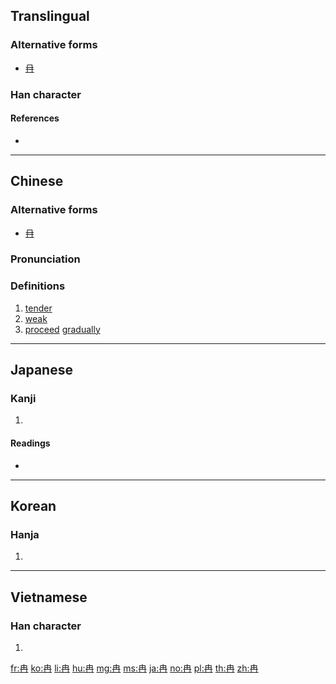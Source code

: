 ==Translingual==

===Alternative forms===
* [[冄]]

===Han character===
{{Han char|rn=13|rad=冂|as=03|sn=5|four=50557|canj=GB|ids=⿻冂土}}

====References====
* {{Han ref|kx=0128.360|dkj=01514|dj=0289.190|hdz=10099.030|uh=5189|ud=20873|bh=A554|bd=42324}}

----

==Chinese==
{{zh-forms}}

===Alternative forms===
* [[冄]]

===Pronunciation===
{{zh-pron
|m=rǎn
|c=jim5
|mc=y
|oc=y
|ma=
|cat=a,v
}}

===Definitions===
# [[tender]]
# [[weak]]
# [[proceed]] [[gradually]]

----

==Japanese==

===Kanji===
{{ja-kanji|grade=|rs=冂03}}

# {{defn|lang=ja|sort=冂03}}

====Readings====
* {{ja-readings|goon=[[ねん]] (nen)|kanon=[[ぜん]] (zen)|kun=[[よわい]] (yowai)}}

----

==Korean==

===Hanja===
{{ko-hanja|hangeul=[[염]]|rv=yeom|mr=yŏm}}

# {{defn|lang=ko|sort=冂03}}

----

==Vietnamese==

===Han character===
{{vi-hantu|[[nhiễm]], [[nhẹm]], [[nhẻm]], [[nhiệm]]|rs=冂03}}

# {{defn|lang=vi|sort=冂03}}

[[fr:冉]]
[[ko:冉]]
[[li:冉]]
[[hu:冉]]
[[mg:冉]]
[[ms:冉]]
[[ja:冉]]
[[no:冉]]
[[pl:冉]]
[[th:冉]]
[[zh:冉]]
